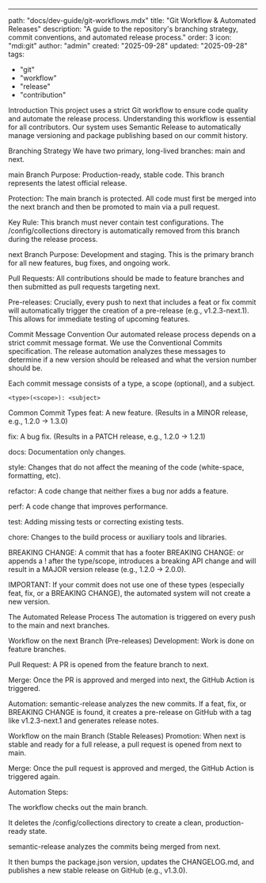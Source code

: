 ---

path: "docs/dev-guide/git-workflows.mdx"
title: "Git Workflow & Automated Releases"
description: "A guide to the repository's branching strategy, commit conventions, and automated release process."
order: 3
icon: "mdi:git"
author: "admin"
created: "2025-09-28"
updated: "2025-09-28"
tags:

- "git"
- "workflow"
- "release"
- "contribution"

Introduction
This project uses a strict Git workflow to ensure code quality and automate the release process. Understanding this workflow is essential for all contributors. Our system uses Semantic Release to automatically manage versioning and package publishing based on our commit history.

Branching Strategy
We have two primary, long-lived branches: main and next.

main Branch
Purpose: Production-ready, stable code. This branch represents the latest official release.

Protection: The main branch is protected. All code must first be merged into the next branch and then be promoted to main via a pull request.

Key Rule: This branch must never contain test configurations. The /config/collections directory is automatically removed from this branch during the release process.

next Branch
Purpose: Development and staging. This is the primary branch for all new features, bug fixes, and ongoing work.

Pull Requests: All contributions should be made to feature branches and then submitted as pull requests targeting next.

Pre-releases: Crucially, every push to next that includes a feat or fix commit will automatically trigger the creation of a pre-release (e.g., v1.2.3-next.1). This allows for immediate testing of upcoming features.

Commit Message Convention
Our automated release process depends on a strict commit message format. We use the Conventional Commits specification. The release automation analyzes these messages to determine if a new version should be released and what the version number should be.

Each commit message consists of a type, a scope (optional), and a subject.

`<type>(<scope>): <subject>`

Common Commit Types
feat: A new feature. (Results in a MINOR release, e.g., 1.2.0 -> 1.3.0)

fix: A bug fix. (Results in a PATCH release, e.g., 1.2.0 -> 1.2.1)

docs: Documentation only changes.

style: Changes that do not affect the meaning of the code (white-space, formatting, etc).

refactor: A code change that neither fixes a bug nor adds a feature.

perf: A code change that improves performance.

test: Adding missing tests or correcting existing tests.

chore: Changes to the build process or auxiliary tools and libraries.

BREAKING CHANGE: A commit that has a footer BREAKING CHANGE: or appends a ! after the type/scope, introduces a breaking API change and will result in a MAJOR version release (e.g., 1.2.0 -> 2.0.0).

IMPORTANT: If your commit does not use one of these types (especially feat, fix, or a BREAKING CHANGE), the automated system will not create a new version.

The Automated Release Process
The automation is triggered on every push to the main and next branches.

Workflow on the next Branch (Pre-releases)
Development: Work is done on feature branches.

Pull Request: A PR is opened from the feature branch to next.

Merge: Once the PR is approved and merged into next, the GitHub Action is triggered.

Automation: semantic-release analyzes the new commits. If a feat, fix, or BREAKING CHANGE is found, it creates a pre-release on GitHub with a tag like v1.2.3-next.1 and generates release notes.

Workflow on the main Branch (Stable Releases)
Promotion: When next is stable and ready for a full release, a pull request is opened from next to main.

Merge: Once the pull request is approved and merged, the GitHub Action is triggered again.

Automation Steps:

The workflow checks out the main branch.

It deletes the /config/collections directory to create a clean, production-ready state.

semantic-release analyzes the commits being merged from next.

It then bumps the package.json version, updates the CHANGELOG.md, and publishes a new stable release on GitHub (e.g., v1.3.0).
